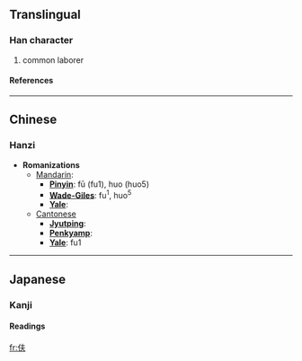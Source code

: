 ==Translingual==
===Han character===
{{Han char|rad=人|as=04|sn=6|four=2523<sub>0</sub>|canj=人手人 (OQO)}}
# common laborer
====References====
{{Han ref|kx=0096.121|dkj=00451|dj=0204.070|hdz=10117.140|uh=4F15|ud=20245|bh=A5ED|bd=42477}}
----

==Chinese==
===Hanzi===


* '''Romanizations'''
** [[Mandarin]]:
*** '''[[Pinyin]]''': fū (fu1), huo (huo5)
*** '''[[Wade-Giles]]''': fu<sup>1</sup>, huo<sup>5</sup>
*** '''[[Yale]]''': 
**[[Cantonese]]
***'''[[Jyutping]]''':
***'''[[Penkyamp]]''': 
***'''[[Yale]]''': fu1


----
==Japanese==
===Kanji===


{{ja-kanji|grade=|rs=人04}}
====Readings====
{{ja-readings|on=[[ふ]] (fu)|kun=[[むすめむこ]] (musumemuko)}}




[[fr:伕]]